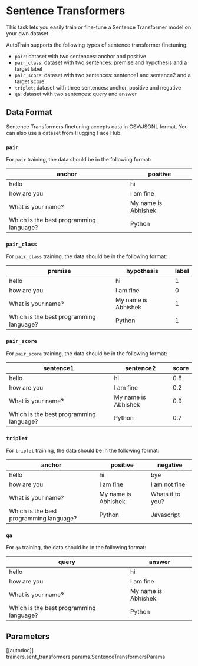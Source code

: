 # Sentence Transformers

This task lets you easily train or fine-tune a Sentence Transformer model on your own dataset.

AutoTrain supports the following types of sentence transformer finetuning:

- `pair`: dataset with two sentences: anchor and positive 
- `pair_class`: dataset with two sentences: premise and hypothesis and a target label
- `pair_score`: dataset with two sentences: sentence1 and sentence2 and a target score
- `triplet`: dataset with three sentences: anchor, positive and negative
- `qa`: dataset with two sentences: query and answer

## Data Format

Sentence Transformers finetuning accepts data in CSV/JSONL format. You can also use a dataset from Hugging Face Hub.

### `pair`

For `pair` training, the data should be in the following format:

| anchor | positive |
|--------|----------|
| hello  | hi       |
| how are you | I am fine |
| What is your name? | My name is Abhishek |
| Which is the best programming language? | Python |

### `pair_class`

For `pair_class` training, the data should be in the following format:

| premise | hypothesis | label |
|---------|------------|-------|
| hello   | hi         | 1     |
| how are you | I am fine | 0 |
| What is your name? | My name is Abhishek | 1 |
| Which is the best programming language? | Python | 1 |

### `pair_score`

For `pair_score` training, the data should be in the following format:

| sentence1 | sentence2 | score |
|-----------|-----------|-------|
| hello     | hi        | 0.8   |
| how are you | I am fine | 0.2 |
| What is your name? | My name is Abhishek | 0.9 |
| Which is the best programming language? | Python | 0.7 |

### `triplet`

For `triplet` training, the data should be in the following format:

| anchor | positive | negative |
|--------|----------|----------|
| hello  | hi       | bye      |
| how are you | I am fine | I am not fine |
| What is your name? | My name is Abhishek | Whats it to you? | 
| Which is the best programming language? | Python | Javascript |

### `qa`

For `qa` training, the data should be in the following format:

| query | answer |
|-------|--------|
| hello | hi     |
| how are you | I am fine |
| What is your name? | My name is Abhishek |
| Which is the best programming language? | Python |


## Parameters
    
[[autodoc]] trainers.sent_transformers.params.SentenceTransformersParams
